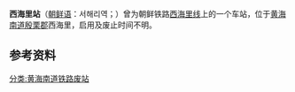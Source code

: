 {{朝鮮半島車站資訊
|公司色 = black
|文字色 = 
|站名 = 西海里站
|圖片 = 
|pxl = 
|圖片說明 =
|前一站 = [[铁矿站|铁矿]]
|前一站距離 = 
|後一站距離 = 
|後一站 = [[正门村站|正门村]]
|諺文 = 서해리역
|朝鮮漢字 = 西海里驛
|文觀部式 = 
|馬-賴式 =Sŏhae-ri-yŏk
|副站名 = 
|車站編號 = 
|停站路線數 = 
|所屬公司 = [[朝鲜民主主义人民共和国铁道省|朝鲜民主主义人民共和国铁道省]]
|所屬路線 = [[西海里线|西海里线]]
|距離 = 
|起點站 = [[铁矿站|铁矿]]
|所在地 =[[黄海南道|黄海南道]][[殷栗郡|殷栗郡]]西海里
|車站構造 = 地面车站
|月台配置 = 
|啟用年月日 =  
|廢站年月日 = 
|上下車人次 = 
|統計年度 = 
|轉車 = 
|備註 = 
|全寬備註 = 
}}

'''西海里站'''（[[朝鲜语|朝鲜语]]：서해리역；{{lang|ko|西海里驛}}）曾为朝鲜铁路[[西海里线|西海里线]]上的一个车站，位于[[黄海南道|黄海南道]][[殷栗郡|殷栗郡]]西海里，启用及废止时间不明。

==参考资料==
{{reflist}}

{{西海里线}}

[[分类:黄海南道铁路废站|分类:黄海南道铁路废站]]